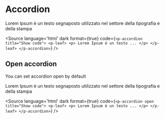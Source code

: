 
<Meta component={PAccordion} title="Components/Accordion/Overview" />

# Accordion

<p-accordion title="Show code">
    <p-leaf>
        <p>
            Lorem Ipsum è un testo segnaposto utilizzato nel settore della tipografia e della stampa
        </p>
    </p-leaf>
</p-accordion>

<Source language='html' dark format={true} code={`
<p-accordion title="Show code">
    <p-leaf>
        <p>
            Lorem Ipsum è un testo ...
        </p>
    </p-leaf>
</p-accordion>
`} />

## Open accordion

You can set accordion open by default

<p-accordion open title="Show code">
    <p-leaf>
        <p>
            Lorem Ipsum è un testo segnaposto utilizzato nel settore della tipografia e della stampa
        </p>
    </p-leaf>
</p-accordion>

<Source language='html' dark format={true} code={`
<p-accordion open title="Show code">
    <p-leaf>
        <p>
            Lorem Ipsum è un testo ...
        </p>
    </p-leaf>
</p-accordion>
`} />